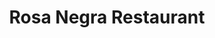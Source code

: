 ---
lang: 'en'
title: 'Rosa Negra Restaurant'
featured: 'New'
averageCost: '$$$'
stars: '5.0'
reviews: '1,254 reviews'
image:
    url: '/assets/covers/restaurants/chambao-madrid-restaurant-place-to-dine.webp'
    alt: 'cover Chambao Madrid Restaurant'
cuisine: 'Steakhouse'
dressCode: 'Casual Elegant'
location: 'Madrid, España'
schedule: '11:00 am to 8:00 pm'
availability: 'Every Day'
keywords: 'chambao, restaurant, madrid, spain, steakhouse, casual, elegant'
mapFrame: 'https://www.google.com/maps/embed?pb=!1m14!1m8!1m3!1d12150.455304505642!2d-3.707718!3d40.417405!3m2!1i1024!2i768!4f13.1!3m3!1m2!1s0xd42287eac0b589d%3A0x703b27a596d13107!2sC.%20del%20Arenal%2C%2017%2C%20Centro%2C%2028013%20Madrid%2C%20Espa%C3%B1a!5e0!3m2!1ses-419!2sus!4v1709230299708!5m2!1ses-419!2sus'
testimonials: []
---
